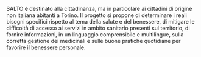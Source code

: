 SALTO è destinato alla cittadinanza, ma in particolare ai cittadini di origine non italiana abitanti a Torino. Il progetto si propone di determinare i reali bisogni specifici rispetto al tema della salute e del benessere, di mitigare le difficoltà di accesso ai servizi in ambito sanitario presenti sul territorio, di fornire informazioni, in un linguaggio comprensibile e multilingue, sulla corretta gestione dei medicinali e sulle buone pratiche quotidiane per favorire il benessere personale.